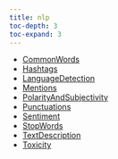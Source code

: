 ```yaml
---
title: nlp
toc-depth: 3
toc-expand: 3
---
```


- [CommonWords](nlp/CommonWords.qmd)
- [Hashtags](nlp/Hashtags.qmd)
- [LanguageDetection](nlp/LanguageDetection.qmd)
- [Mentions](nlp/Mentions.qmd)
- [PolarityAndSubjectivity](nlp/PolarityAndSubjectivity.qmd)
- [Punctuations](nlp/Punctuations.qmd)
- [Sentiment](nlp/Sentiment.qmd)
- [StopWords](nlp/StopWords.qmd)
- [TextDescription](nlp/TextDescription.qmd)
- [Toxicity](nlp/Toxicity.qmd)
